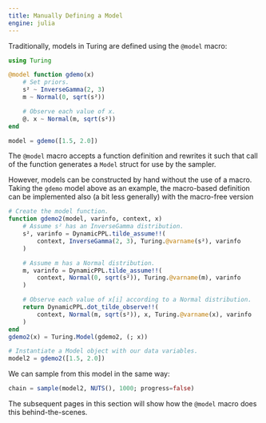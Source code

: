 ```yaml
---
title: Manually Defining a Model
engine: julia
---
```


Traditionally, models in Turing are defined using the `@model` macro:

```julia
using Turing

@model function gdemo(x)
    # Set priors.
    s² ~ InverseGamma(2, 3)
    m ~ Normal(0, sqrt(s²))

    # Observe each value of x.
    @. x ~ Normal(m, sqrt(s²))
end

model = gdemo([1.5, 2.0])
```

The `@model` macro accepts a function definition and rewrites it such that call of the function generates a `Model` struct for use by the sampler.

However, models can be constructed by hand without the use of a macro.
Taking the `gdemo` model above as an example, the macro-based definition can be implemented also (a bit less generally) with the macro-free version

```julia
# Create the model function.
function gdemo2(model, varinfo, context, x)
    # Assume s² has an InverseGamma distribution.
    s², varinfo = DynamicPPL.tilde_assume!!(
        context, InverseGamma(2, 3), Turing.@varname(s²), varinfo
    )

    # Assume m has a Normal distribution.
    m, varinfo = DynamicPPL.tilde_assume!!(
        context, Normal(0, sqrt(s²)), Turing.@varname(m), varinfo
    )

    # Observe each value of x[i] according to a Normal distribution.
    return DynamicPPL.dot_tilde_observe!!(
        context, Normal(m, sqrt(s²)), x, Turing.@varname(x), varinfo
    )
end
gdemo2(x) = Turing.Model(gdemo2, (; x))

# Instantiate a Model object with our data variables.
model2 = gdemo2([1.5, 2.0])
```

We can sample from this model in the same way:

```julia
chain = sample(model2, NUTS(), 1000; progress=false)
```

The subsequent pages in this section will show how the `@model` macro does this behind-the-scenes.

